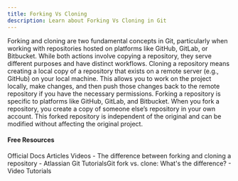 ```yaml
---
title: Forking Vs Cloning
description: Learn about Forking Vs Cloning in Git
---
```

Forking and cloning are two fundamental concepts in Git, particularly when working with repositories hosted on platforms like GitHub, GitLab, or Bitbucket. While both actions involve copying a repository, they serve different purposes and have distinct workflows.
Cloning a repository means creating a local copy of a repository that exists on a remote server (e.g., GitHub) on your local machine. This allows you to work on the project locally, make changes, and then push those changes back to the remote repository if you have the necessary permissions.
Forking a repository is specific to platforms like GitHub, GitLab, and Bitbucket. When you fork a repository, you create a copy of someone else’s repository in your own account. This forked repository is independent of the original and can be modified without affecting the original project.

#### Free Resources

<Tabs defaultValue="official">
<TabsList>
<TabsTrigger value="official">Official Docs</TabsTrigger>
<TabsTrigger value="article">Articles</TabsTrigger>
<TabsTrigger value="video">Videos</TabsTrigger>
</TabsList>

<TabsContent value="official">
<Note type="note" title="official">
- <Link href="https://github.com/orgs/community/discussions/35849">The difference between forking and cloning a repository</Link>
</Note>
</TabsContent>
<TabsContent value="article">
<Note type="note" title="article">
- <Link href="https://www.theserverside.com/answer/Git-fork-vs-clone-Whats-the-difference">Atlassian Git Tutorials</Link>Git fork vs. clone: What's the difference?</Link>
</Note>
</TabsContent>
<TabsContent value="video">
<Note type="note" title="video">
- <Link href="https://www.youtube.com/results?search_query=git+forking-vs-cloning+tutorial">Video Tutorials</Link>
</Note>
</TabsContent>
</Tabs>
